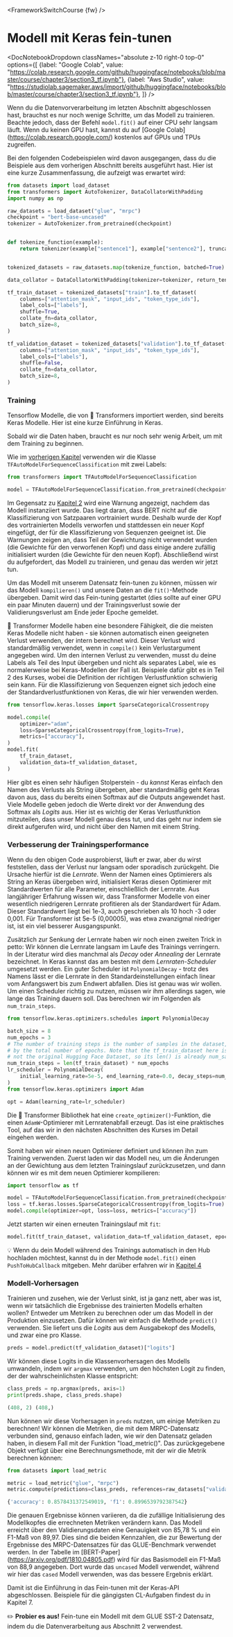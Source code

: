 <FrameworkSwitchCourse {fw} />

# Modell mit Keras fein-tunen

<DocNotebookDropdown
  classNames="absolute z-10 right-0 top-0"
  options={[
    {label: "Google Colab", value: "https://colab.research.google.com/github/huggingface/notebooks/blob/master/course/chapter3/section3_tf.ipynb"},
    {label: "Aws Studio", value: "https://studiolab.sagemaker.aws/import/github/huggingface/notebooks/blob/master/course/chapter3/section3_tf.ipynb"},
]} />

Wenn du die Datenvorverarbeitung im letzten Abschnitt abgeschlossen hast, brauchst es nur noch wenige Schritte, um das Modell zu trainieren. Beachte jedoch, dass der Befehl `model.fit()` auf einer CPU sehr langsam läuft. Wenn du keinen GPU hast, kannst du auf [Google Colab] (https://colab.research.google.com/) kostenlos auf GPUs und TPUs zugreifen.

Bei den folgenden Codebeispielen wird davon ausgegangen, dass du die Beispiele aus dem vorherigen Abschnitt bereits ausgeführt hast. Hier ist eine kurze Zusammenfassung, die aufzeigt was erwartet wird:

```py
from datasets import load_dataset
from transformers import AutoTokenizer, DataCollatorWithPadding
import numpy as np

raw_datasets = load_dataset("glue", "mrpc")
checkpoint = "bert-base-uncased"
tokenizer = AutoTokenizer.from_pretrained(checkpoint)


def tokenize_function(example):
    return tokenizer(example["sentence1"], example["sentence2"], truncation=True)


tokenized_datasets = raw_datasets.map(tokenize_function, batched=True)

data_collator = DataCollatorWithPadding(tokenizer=tokenizer, return_tensors="tf")

tf_train_dataset = tokenized_datasets["train"].to_tf_dataset(
    columns=["attention_mask", "input_ids", "token_type_ids"],
    label_cols=["labels"],
    shuffle=True,
    collate_fn=data_collator,
    batch_size=8,
)

tf_validation_dataset = tokenized_datasets["validation"].to_tf_dataset(
    columns=["attention_mask", "input_ids", "token_type_ids"],
    label_cols=["labels"],
    shuffle=False,
    collate_fn=data_collator,
    batch_size=8,
)
```

### Training

Tensorflow Modelle, die von 🤗 Transformers importiert werden, sind bereits Keras Modelle. Hier ist eine kurze Einführung in Keras.

<Youtube id="rnTGBy2ax1c"/>

Sobald wir die Daten haben, braucht es nur noch sehr wenig Arbeit, um mit dem Training zu beginnen.

<Youtube id="AUozVp78dhk"/>

Wie im [vorherigen Kapitel](/course/chapter2) verwenden wir die Klasse `TFAutoModelForSequenceClassification` mit zwei Labels: 

```py
from transformers import TFAutoModelForSequenceClassification

model = TFAutoModelForSequenceClassification.from_pretrained(checkpoint, num_labels=2)
```

Im Gegensatz zu [Kapitel 2](/course/chapter2) wird eine Warnung angezeigt, nachdem das Modell instanziiert wurde. Das liegt daran, dass BERT nicht auf die Klassifizierung von Satzpaaren vortrainiert wurde. Deshalb wurde der Kopf des vortrainierten Modells verworfen und stattdessen ein neuer Kopf eingefügt, der für die Klassifizierung von Sequenzen geeignet ist. Die Warnungen zeigen an, dass Teil der Gewichtung nicht verwendet wurden (die Gewichte für den verworfenen Kopf) und dass einige andere zufällig initialisiert wurden (die Gewichte für den neuen Kopf). Abschließend wirst du aufgefordert, das Modell zu trainieren, und genau das werden wir jetzt tun.

Um das Modell mit unserem Datensatz fein-tunen zu können, müssen wir das Modell `kompilieren()` und unsere Daten an die `fit()`-Methode übergeben. Damit wird das Fein-tuning gestartet (dies sollte auf einer GPU ein paar Minuten dauern) und der Trainingsverlust sowie der Validierungsverlust am Ende jeder Epoche gemeldet.

<Tip>

🤗 Transformer Modelle haben eine besondere Fähigkeit, die die meisten Keras Modelle nicht haben - sie können automatisch einen geeigneten Verlust verwenden, der intern berechnet wird. Dieser Verlust wird standardmäßig verwendet, wenn in `compile()` kein Verlustargument angegeben wird. Um den internen Verlust zu verwenden, musst du deine Labels als Teil des Input übergeben und nicht als separates Label, wie es normalerweise bei Keras-Modellen der Fall ist. Beispiele dafür gibt es in Teil 2 des Kurses, wobei die Definition der richtigen Verlustfunktion schwierig sein kann. Für die Klassifizierung von Sequenzen eignet sich jedoch eine der Standardverlustfunktionen von Keras, die wir hier verwenden werden.

</Tip>

```py
from tensorflow.keras.losses import SparseCategoricalCrossentropy

model.compile(
    optimizer="adam",
    loss=SparseCategoricalCrossentropy(from_logits=True),
    metrics=["accuracy"],
)
model.fit(
    tf_train_dataset,
    validation_data=tf_validation_dataset,
)
```

<Tip warning={true}>

Hier gibt es einen sehr häufigen Stolperstein - du *kannst* Keras einfach den Namen des Verlusts als String übergeben, aber standardmäßig geht Keras davon aus, dass du bereits einen Softmax auf die Outputs angewendet hast. Viele Modelle geben jedoch die Werte direkt vor der Anwendung des Softmax als *Logits* aus. Hier ist es wichtig der Keras Verlustfunktion mitzuteilen, dass unser Modell genau diess tut, und das geht nur indem sie direkt aufgerufen wird, und nicht über den Namen mit einem String.

</Tip>


### Verbesserung der Trainingsperformance

<Youtube id="cpzq6ESSM5c"/>

Wenn du den obigen Code ausprobierst, läuft er zwar, aber du wirst feststellen, dass der Verlust nur langsam oder sporadisch zurückgeht. Die Ursache hierfür ist die *Lernrate*. Wenn der Namen eines Optimierers als String an Keras übergeben wird, initialisiert Keras diesen Optimierer mit Standardwerten für alle Parameter, einschließlich der Lernrate. Aus langjähriger Erfahrung wissen wir, dass Transformer Modelle von einer wesentlich niedrigeren Lernrate profitieren als der Standardwert für Adam. Dieser Standardwert liegt bei 1e-3, auch geschrieben als 10 hoch -3 oder 0,001. Für Transformer ist 5e-5 (0,00005), was etwa zwanzigmal niedriger ist, ist ein viel besserer Ausgangspunkt.

Zusätzlich zur Senkung der Lernrate haben wir noch einen zweiten Trick in petto: Wir können die Lernrate langsam im Laufe des Trainings verringern. In der Literatur wird dies manchmal als *Decay* oder *Annealing* der Lernrate bezeichnet. In Keras kannst das am besten mit dem *Lernraten-Scheduler* umgesetzt werden. Ein guter Scheduler ist `PolynomialDecay` - trotz des Namens lässt er die Lernrate in den Standardeinstellungen einfach linear vom Anfangswert bis zum Endwert abfallen. Dies ist genau was wir wollen. Um einen Scheduler richtig zu nutzen, müssen wir ihm allerdings sagen, wie lange das Training dauern soll. Das berechnen wir im Folgenden als `num_train_steps`.

```py
from tensorflow.keras.optimizers.schedules import PolynomialDecay

batch_size = 8
num_epochs = 3
# The number of training steps is the number of samples in the dataset, divided by the batch size then multiplied
# by the total number of epochs. Note that the tf_train_dataset here is a batched tf.data.Dataset,
# not the original Hugging Face Dataset, so its len() is already num_samples // batch_size.
num_train_steps = len(tf_train_dataset) * num_epochs
lr_scheduler = PolynomialDecay(
    initial_learning_rate=5e-5, end_learning_rate=0.0, decay_steps=num_train_steps
)
from tensorflow.keras.optimizers import Adam

opt = Adam(learning_rate=lr_scheduler)
```

<Tip>

Die 🤗 Transformer Bibliothek hat eine `create_optimizer()`-Funktion, die einen `AdamW`-Optimierer mit Lernratenabfall erzeugt. Das ist eine praktisches Tool, auf das wir in den nächsten Abschnitten des Kurses im Detail eingehen werden.

</Tip>

Somit haben wir einen neuen Optimierer definiert und können ihn zum Training verwenden. Zuerst laden wir das Modell neu, um die Änderungen an der Gewichtung aus dem letzten Trainingslauf zurückzusetzen, und dann können wir es mit dem neuen Optimierer kompilieren:

```py
import tensorflow as tf

model = TFAutoModelForSequenceClassification.from_pretrained(checkpoint, num_labels=2)
loss = tf.keras.losses.SparseCategoricalCrossentropy(from_logits=True)
model.compile(optimizer=opt, loss=loss, metrics=["accuracy"])
```

Jetzt starten wir einen erneuten Trainingslauf mit `fit`:

```py
model.fit(tf_train_dataset, validation_data=tf_validation_dataset, epochs=3)
```

<Tip>

💡 Wenn du dein Modell während des Trainings automatisch in den Hub hochladen möchtest, kannst du in der Methode `model.fit()` einen `PushToHubCallback` mitgeben. Mehr darüber erfahren wir in [Kapitel 4](/course/chapter4/3)

</Tip>

### Modell-Vorhersagen

<Youtube id="nx10eh4CoOs"/>


Trainieren und zusehen, wie der Verlust sinkt, ist ja ganz nett, aber was ist, wenn wir tatsächlich die Ergebnisse des trainierten Modells erhalten wollen? Entweder um Metriken zu berechnen oder um das Modell in der Produktion einzusetzen. Dafür können wir einfach die Methode `predict()` verwenden. Sie liefert uns die *Logits* aus dem Ausgabekopf des Modells, und zwar eine pro Klasse.

```py
preds = model.predict(tf_validation_dataset)["logits"]
```

Wir können diese Logits in die Klassenvorhersagen des Modells umwandeln, indem wir `argmax` verwenden, um den höchsten Logit zu finden, der der wahrscheinlichsten Klasse entspricht:

```py
class_preds = np.argmax(preds, axis=1)
print(preds.shape, class_preds.shape)
```

```python out
(408, 2) (408,)
```

Nun können wir diese Vorhersagen in `preds` nutzen, um einige Metriken zu berechnen! Wir können die Metriken, die mit dem MRPC-Datensatz verbunden sind, genauso einfach laden, wie wir den Datensatz geladen haben, in diesem Fall mit der Funktion "load_metric()". Das zurückgegebene Objekt verfügt über eine Berechnungsmethode, mit der wir die Metrik berechnen können:

```py
from datasets import load_metric

metric = load_metric("glue", "mrpc")
metric.compute(predictions=class_preds, references=raw_datasets["validation"]["label"])
```

```python out
{'accuracy': 0.8578431372549019, 'f1': 0.8996539792387542}
```
Die genauen Ergebnisse können variieren, da die zufällige Initialisierung des Modellkopfes die errechneten Metriken verändern kann. Das Modell erreicht über den Validierungsdaten eine Genauigkeit von 85,78 % und ein F1-Maß von 89,97. Dies sind die beiden Kennzahlen, die zur Bewertung der Ergebnisse des MRPC-Datensatzes für das GLUE-Benchmark verwendet werden. In der Tabelle im [BERT-Paper] (https://arxiv.org/pdf/1810.04805.pdf) wird für das Basismodell ein F1-Maß von 88,9 angegeben. Dort wurde das `uncased` Modell verwendet, während wir hier das `cased` Modell verwenden, was das bessere Ergebnis erklärt.

Damit ist die Einführung in das Fein-tunen mit der Keras-API abgeschlossen. Beispiele für die gängigsten CL-Aufgaben findest du in Kapitel 7.

<Tip>

✏️ **Probier es aus!** Fein-tune ein Modell mit dem GLUE SST-2 Datensatz, indem du die Datenverarbeitung aus Abschnitt 2 verwendest.

</Tip>
